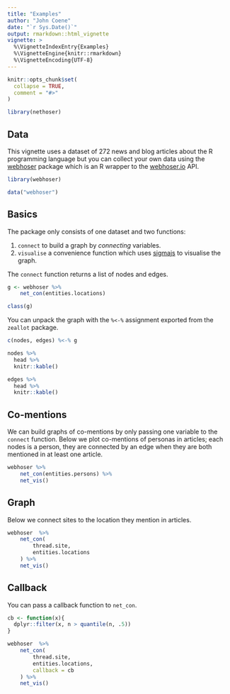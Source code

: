 ```yaml
---
title: "Examples"
author: "John Coene"
date: "`r Sys.Date()`"
output: rmarkdown::html_vignette
vignette: >
  %\VignetteIndexEntry{Examples}
  %\VignetteEngine{knitr::rmarkdown}
  %\VignetteEncoding{UTF-8}
---
```


```r
knitr::opts_chunk$set(
  collapse = TRUE,
  comment = "#>"
)

library(nethoser)
```

## Data

This vignette uses a dataset of 272 news and blog articles about the R programming language but you can collect your own data using the [webhoser](https://webhoser.john-coene.com/) package which is an R wrapper to the [webhoser.io](https://webhose.io/) API.

```r
library(webhoser)

data("webhoser")
```

## Basics

The package only consists of one dataset and two functions:

1. `connect` to build a graph by _connecting_ variables.
2. `visualise` a convenience function which uses [sigmajs](http://sigmajs.john-coene.com/) to visualise the graph.

The `connect` function returns a list of nodes and edges.

```r
g <- webhoser %>% 
    net_con(entities.locations)

class(g)
```

You can unpack the graph with the `%<-%` assignment exported from the `zeallot` package.

```r
c(nodes, edges) %<-% g

nodes %>% 
  head %>% 
  knitr::kable()

edges %>% 
  head %>% 
  knitr::kable()
```

## Co-mentions

We can build graphs of co-mentions by only passing one variable to the `connect` function. Below we plot co-mentions of personas in articles; each nodes is a person, they are connected by an edge when they are both mentioned in at least one article.

```r
webhoser %>% 
    net_con(entities.persons) %>% 
    net_vis()
```

## Graph

Below we connect sites to the location they mention in articles.

```r
webhoser  %>% 
    net_con(
        thread.site,
        entities.locations
    ) %>% 
    net_vis()
```

## Callback

You can pass a callback function to `net_con`.

```r
cb <- function(x){
  dplyr::filter(x, n > quantile(n, .5))
}

webhoser  %>% 
    net_con(
        thread.site,
        entities.locations,
        callback = cb
    ) %>% 
    net_vis()
```
